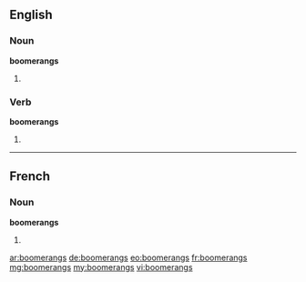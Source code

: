 ==English==

===Noun===
'''boomerangs'''

# {{plural of|boomerang}}

===Verb===
'''boomerangs'''

# {{third-person singular of|boomerang}}

----

==French==

===Noun===
'''boomerangs''' {{m}}

# {{plural of|[[boomerang]]|lang=fr}}

[[ar:boomerangs]]
[[de:boomerangs]]
[[eo:boomerangs]]
[[fr:boomerangs]]
[[mg:boomerangs]]
[[my:boomerangs]]
[[vi:boomerangs]]